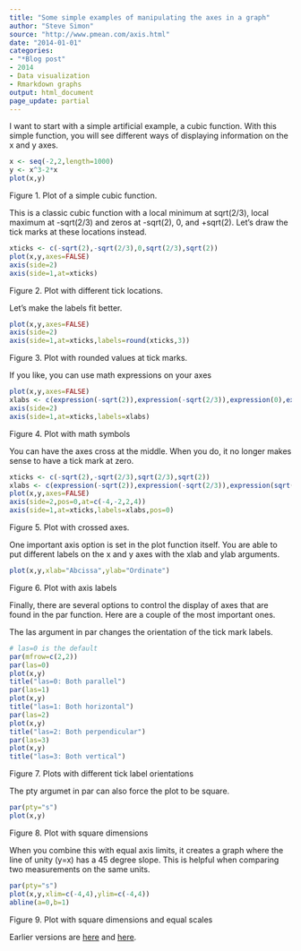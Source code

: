 ```yaml
---
title: "Some simple examples of manipulating the axes in a graph"
author: "Steve Simon"
source: "http://www.pmean.com/axis.html"
date: "2014-01-01"
categories:
- "*Blog post"
- 2014
- Data visualization
- Rmarkdown graphs
output: html_document
page_update: partial
---
```


I want to start with a simple artificial example, a cubic function. With this simple function, you will see different ways of displaying information on the x and y axes.

```r
x <- seq(-2,2,length=1000)
y <- x^3-2*x
plot(x,y)
```

Figure 1. Plot of a simple cubic function.

This is a classic cubic function with a local minimum at sqrt(2/3), local maximum at -sqrt(2/3) and zeros at -sqrt(2), 0, and +sqrt(2). Let's draw the tick marks at these locations instead.

```r
xticks <- c(-sqrt(2),-sqrt(2/3),0,sqrt(2/3),sqrt(2))
plot(x,y,axes=FALSE)
axis(side=2)
axis(side=1,at=xticks)
```

Figure 2. Plot with different tick locations.

Let's make the labels fit better.

```r
plot(x,y,axes=FALSE)
axis(side=2)
axis(side=1,at=xticks,labels=round(xticks,3))
```

Figure 3. Plot with rounded values at tick marks.

If you like, you can use math expressions on your axes

```r
plot(x,y,axes=FALSE)
xlabs <- c(expression(-sqrt(2)),expression(-sqrt(2/3)),expression(0),expression(sqrt(2/3)),expression(+sqrt(2)))
axis(side=2)
axis(side=1,at=xticks,labels=xlabs)
```

Figure 4. Plot with math symbols

You can have the axes cross at the middle. When you do, it no longer makes sense to have a tick mark at zero.

```r
xticks <- c(-sqrt(2),-sqrt(2/3),sqrt(2/3),sqrt(2))
xlabs <- c(expression(-sqrt(2)),expression(-sqrt(2/3)),expression(sqrt(2/3)),expression(+sqrt(2)))
plot(x,y,axes=FALSE)
axis(side=2,pos=0,at=c(-4,-2,2,4))
axis(side=1,at=xticks,labels=xlabs,pos=0)
```

Figure 5. Plot with crossed axes.

One important axis option is set in the plot function itself. You are able to put different labels on the x and y axes with the xlab and ylab arguments.

```r
plot(x,y,xlab="Abcissa",ylab="Ordinate")
```

Figure 6. Plot with axis labels

Finally, there are several options to control the display of axes that are found in the par function. Here are a couple of the most important ones.

The las argument in par changes the orientation of the tick mark labels.

```r
# las=0 is the default
par(mfrow=c(2,2))
par(las=0)
plot(x,y)
title("las=0: Both parallel")
par(las=1)
plot(x,y)
title("las=1: Both horizontal")
par(las=2)
plot(x,y)
title("las=2: Both perpendicular")
par(las=3)
plot(x,y)
title("las=3: Both vertical")
```

Figure 7. Plots with different tick label orientations

The pty argumet in par can also force the plot to be square.

```r
par(pty="s")
plot(x,y)
```

Figure 8. Plot with square dimensions

When you combine this with equal axis limits, it creates a graph where the line of unity (y=x) has a 45 degree slope. This is helpful when comparing two measurements on the same units.

```r
par(pty="s")
plot(x,y,xlim=c(-4,4),ylim=c(-4,4))
abline(a=0,b=1)
```

Figure 9. Plot with square dimensions and equal scales

 
Earlier versions are [here][sim1] and [here][sim2].
 
[sim1]: http://www.pmean.com/axis.html
[sim2]: http://new.pmean.com/axis/
 
